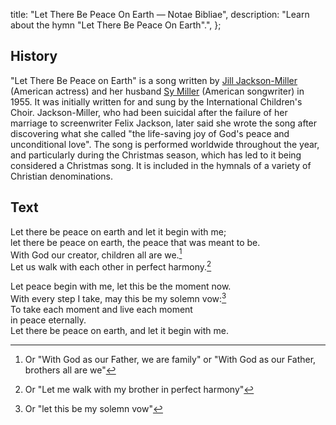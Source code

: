   title: "Let There Be Peace On Earth — Notae Bibliae",
  description: "Learn about the hymn \"Let There Be Peace On Earth\".",
};

<Initial text="Let There Be Peace On Earth" />

## History

"Let There Be Peace on Earth" is a song written by [Jill Jackson-Miller](/liturgy/music/composers/jill-jackson-miller) (American actress) and her husband [Sy Miller](/liturgy/music/composers/sy-miller) (American songwriter) in 1955. It was initially written for and sung by the International Children's Choir. Jackson-Miller, who had been suicidal after the failure of her marriage to screenwriter Felix Jackson, later said she wrote the song after discovering what she called "the life-saving joy of God's peace and unconditional love". The song is performed worldwide throughout the year, and particularly during the Christmas season, which has led to it being considered a Christmas song. It is included in the hymnals of a variety of Christian denominations.

## Text

Let there be peace on earth and let it begin with me;<br/>
let there be peace on earth, the peace that was meant to be.<br/>
With God our creator, children all are we.[^1]<br/>
Let us walk with each other in perfect harmony.[^2]

Let peace begin with me, let this be the moment now.<br/>
With every step I take, may this be my solemn vow:[^3]<br/>
To take each moment and live each moment<br/>
in peace eternally.<br/>
Let there be peace on earth, and let it begin with me.

[^1]: Or "With God as our Father, we are family" or "With God as our Father, brothers all are we"
[^2]: Or "Let me walk with my brother in perfect harmony"
[^3]: Or "let this be my solemn vow"
